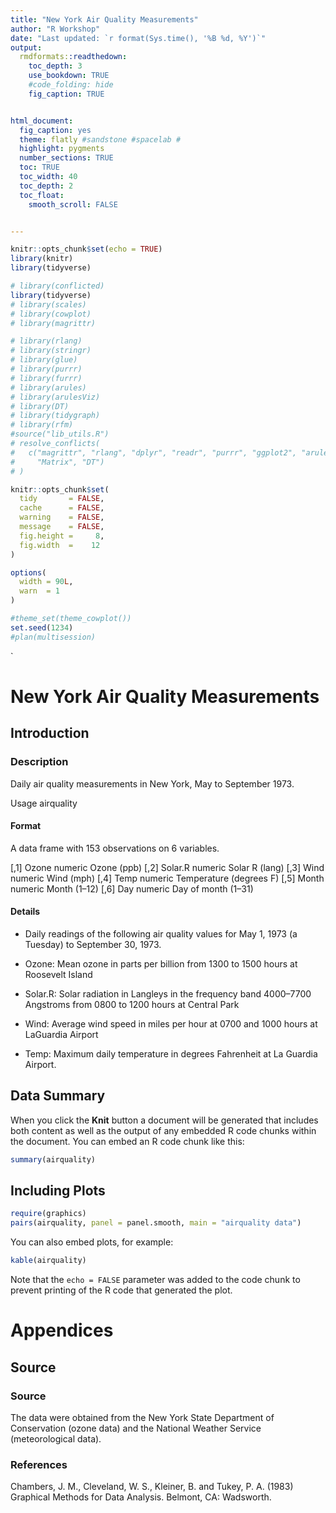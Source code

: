 ```yaml
---
title: "New York Air Quality Measurements"
author: "R Workshop"
date: "Last updated: `r format(Sys.time(), '%B %d, %Y')`"
output:
  rmdformats::readthedown:
    toc_depth: 3
    use_bookdown: TRUE
    #code_folding: hide
    fig_caption: TRUE


html_document:
  fig_caption: yes
  theme: flatly #sandstone #spacelab #
  highlight: pygments
  number_sections: TRUE
  toc: TRUE
  toc_width: 40
  toc_depth: 2
  toc_float:
    smooth_scroll: FALSE


---
```

  
```r
knitr::opts_chunk$set(echo = TRUE)
library(knitr)
library(tidyverse)
```
  
```r
# library(conflicted)
library(tidyverse)
# library(scales)
# library(cowplot)
# library(magrittr)

# library(rlang)
# library(stringr)
# library(glue)
# library(purrr)
# library(furrr)
# library(arules)
# library(arulesViz)
# library(DT)
# library(tidygraph)
# library(rfm)
#source("lib_utils.R")
# resolve_conflicts(
#   c("magrittr", "rlang", "dplyr", "readr", "purrr", "ggplot2", "arules",
#     "Matrix", "DT")
# )

knitr::opts_chunk$set(
  tidy       = FALSE,
  cache      = FALSE,
  warning    = FALSE,
  message    = FALSE,
  fig.height =     8,
  fig.width  =    12
)

options(
  width = 90L,
  warn  = 1
)

#theme_set(theme_cowplot())
set.seed(1234)
#plan(multisession)
```
`


New York Air Quality Measurements
==============================================

## Introduction

### Description
Daily air quality measurements in New York, May to September 1973.


Usage
airquality

#### Format
A data frame with 153 observations on 6 variables.

[,1]	Ozone	numeric	Ozone (ppb)
[,2]	Solar.R	numeric	Solar R (lang)
[,3]	Wind	numeric	Wind (mph)
[,4]	Temp	numeric	Temperature (degrees F)
[,5]	Month	numeric	Month (1--12)
[,6]	Day	numeric	Day of month (1--31)

#### Details

* Daily readings of the following air quality values for May 1, 1973 (a Tuesday) to September 30, 1973.

* Ozone: Mean ozone in parts per billion from 1300 to 1500 hours at Roosevelt Island

* Solar.R: Solar radiation in Langleys in the frequency band 4000–7700 Angstroms from 0800 to 1200 hours at Central Park

* Wind: Average wind speed in miles per hour at 0700 and 1000 hours at LaGuardia Airport

* Temp: Maximum daily temperature in degrees Fahrenheit at La Guardia Airport.




## Data Summary

When you click the **Knit** button a document will be generated that includes both content as well as the output of any embedded R code chunks within the document. You can embed an R code chunk like this:

```r
summary(airquality)
```

## Including Plots

```r


require(graphics)
pairs(airquality, panel = panel.smooth, main = "airquality data")
```
You can also embed plots, for example:

```r
kable(airquality)
```

Note that the `echo = FALSE` parameter was added to the code chunk to prevent printing of the R code that generated the plot.




Appendices
=====================================================

## Source

### Source 
The data were obtained from the New York State Department of Conservation (ozone data) and the National Weather Service (meteorological data).

### References
Chambers, J. M., Cleveland, W. S., Kleiner, B. and Tukey, P. A. (1983) Graphical Methods for Data Analysis. Belmont, CA: Wadsworth.

